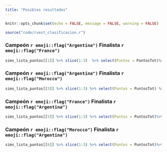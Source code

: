 ```yaml
---
title: "Posibles resultados"
---
```


```r

knitr::opts_chunk$set(echo = FALSE, message = FALSE, warning = FALSE)
```

```r
source("code/rvest_clasificacion.r")
```


### Campeón `r emoji::flag("Argentina")` Finalista `r emoji::flag("France")`

```r
sims_lista_puntos[[1]] %>% slice(1:3)  %>% select(Puntos = PuntosTot)%>% kbl() %>% kable_paper(full_width = T)
```



### Campeón `r emoji::flag("Argentina")` Finalista `r emoji::flag("Morocco")`

```r
sims_lista_puntos[[3]] %>% slice(1:3) %>% select(Puntos = PuntosTot) %>% kbl() %>% kable_paper(full_width = T)
```



### Campeón `r emoji::flag("France")` Finalista `r emoji::flag("Argentina")`

```r
sims_lista_puntos[[5]] %>% slice(1:3) %>% select(Puntos = PuntosTot)%>% kbl() %>% kable_paper(full_width = T)
```



### Campeón `r emoji::flag("Morocco")` Finalista `r emoji::flag("Argentina")`
```r
sims_lista_puntos[[6]] %>% slice(1:3) %>% select(Puntos = PuntosTot)%>% kbl() %>% kable_paper(full_width = T)
```

